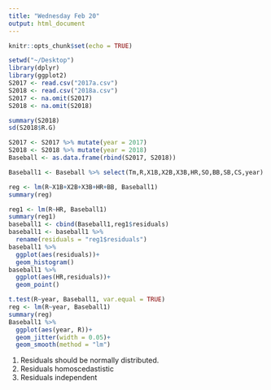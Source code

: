 ```yaml
---
title: "Wednesday Feb 20"
output: html_document
---
```


```r
knitr::opts_chunk$set(echo = TRUE)
```

```r
setwd("~/Desktop")
library(dplyr)
library(ggplot2)
S2017 <- read.csv("2017a.csv")
S2018 <- read.csv("2018a.csv")
S2017 <- na.omit(S2017)
S2018 <- na.omit(S2018)
```

```r
summary(S2018)
sd(S2018$R.G)
```

```r
S2017 <- S2017 %>% mutate(year = 2017)
S2018 <- S2018 %>% mutate(year = 2018)
Baseball <- as.data.frame(rbind(S2017, S2018))
```

```r
Baseball1 <- Baseball %>% select(Tm,R,X1B,X2B,X3B,HR,SO,BB,SB,CS,year)
```

```r
reg <- lm(R~X1B+X2B+X3B+HR+BB, Baseball1)
summary(reg)
```

```r
reg1 <- lm(R~HR, Baseball1)
summary(reg1)
baseball1 <- cbind(Baseball1,reg1$residuals)
baseball1 <- baseball1 %>%
  rename(residuals = "reg1$residuals")
baseball1 %>%
  ggplot(aes(residuals))+
  geom_histogram()
baseball1 %>%
  ggplot(aes(HR,residuals))+
  geom_point()
```




```r
t.test(R~year, Baseball1, var.equal = TRUE)
reg <- lm(R~year, Baseball1)
summary(reg)
Baseball1 %>%
  ggplot(aes(year, R))+
  geom_jitter(width = 0.05)+
  geom_smooth(method = "lm")
```


1. Residuals should be normally distributed.
2. Residuals homoscedastistic
3. Residuals independent
